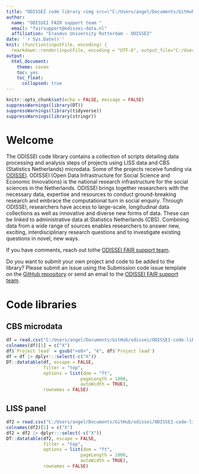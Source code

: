 ---
title: "ODISSEI code library <img src=\"C:/Users/angel/Documents/GitHub/ODISSEI-code-library/images/odissei_logo.png\" style=\"float: right;\" width=\"250\" height=\"70\" />"
author: 
  name: "ODISSEI FAIR support team "
  email: "fairsupport@odissei-data.nl"
  affiliation: "Erasmus University Rotterdam - ODISSEI"
date: '`r Sys.Date()`'
knit: (function(inputFile, encoding) {
  rmarkdown::render(inputFile, encoding = "UTF-8", output_file="C:/Users/angel/Documents/GitHub/odissei/ODISSEI-code-library/docs/index.html") })
output: 
  html_document:
    theme: cosmo
    toc: yes
    toc_float:
      collapsed: true
---

```{r setup, include=FALSE}
knitr::opts_chunk$set(echo = FALSE, message = FALSE)
suppressWarnings(library(DT))
suppressWarnings(library(tidyverse))
suppressWarnings(library(stringr))
```


# Welcome
The ODISSEI code library contains a collection of scripts detailing data processing and analysis steps of projects using LISS data and CBS (Statistics Netherlands) microdata. Some of the projects receive funding via [ODISSEI](https://odissei-data.nl/en/). ODISSEI (Open Data Infrastructure for Social Science and Economic Innovations) is the national research infrastructure for the social sciences in the Netherlands. ODISSEI brings together researchers with the necessary data, expertise and resources to conduct ground-breaking research and embrace the computational turn in social enquiry. Through ODISSEI, researchers have access to large-scale, longitudinal data collections as well as innovative and diverse new forms of data. These can be linked to administrative data at Statistics Netherlands (CBS). Combining data from a wide range of sources enables researchers to answer new, exciting, interdisciplinary research questions and to investigate existing questions in novel, new ways.

If you have comments, reach out tothe [ODISSEI FAIR support team](mailto:fairsupport@odissei-data.nl).

Do you want to submit your own project and code to be added to the library? Please submit an issue using the Submission code issue template on the [GitHub repository](https://github.com/odissei-data/ODISSEI-code-library) or send an email to the [ODISSEI FAIR support team](mailto:fairsupport@odissei-data.nl).

# Code libraries
## CBS microdata 
```{r loaddataCBS}
df = read.csv("C:/Users/angel/Documents/GitHub/odissei/ODISSEI-code-library/Data/odissei-projects-clean_CBS.csv", encoding = "UTF-8", check.names=FALSE)
colnames(df)[1] = c("X")
df$`Project lead` = gsub("<e8>", "è", df$`Project lead`)
df = df |> dplyr:::select(-c("X")) 
DT::datatable(df, escape = FALSE,
              filter = "top", 
              options = list(dom = "ft", 
                            pageLength = 1000, 
                            autoWidth = TRUE),
              rownames = FALSE)
```

## LISS panel
```{r loaddataLISS}
df2 = read.csv("C:/Users/angel/Documents/GitHub/odissei/ODISSEI-code-library/Data/odissei-projects-clean_LISS.csv", encoding = "UTF-8", check.names=FALSE)
colnames(df2)[1] = c("X")
df2 = df2 |> dplyr:::select(-c("X")) 
DT::datatable(df2, escape = FALSE,
              filter = "top", 
              options = list(dom = "ft", 
                            pageLength = 1000, 
                            autoWidth = TRUE),
              rownames = FALSE)
```